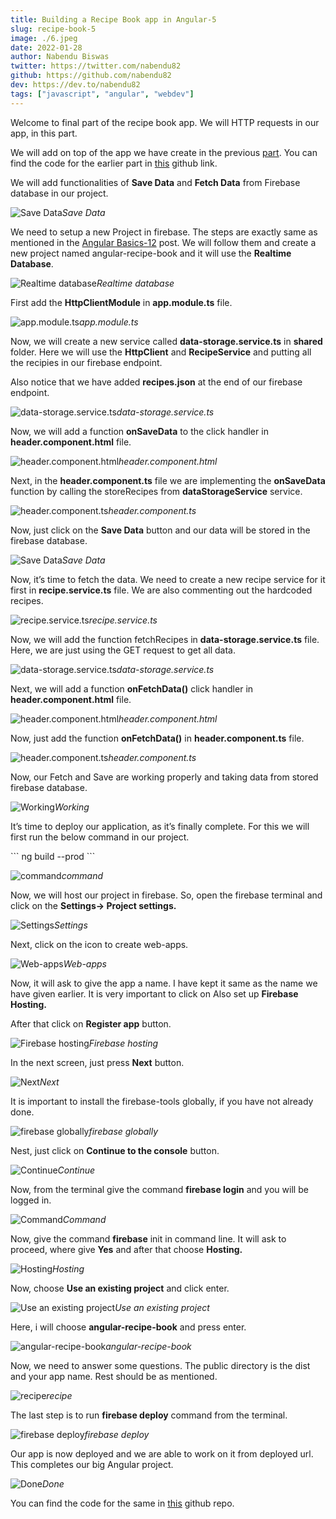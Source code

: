```yaml
---
title: Building a Recipe Book app in Angular-5
slug: recipe-book-5
image: ./6.jpeg
date: 2022-01-28
author: Nabendu Biswas
twitter: https://twitter.com/nabendu82
github: https://github.com/nabendu82
dev: https://dev.to/nabendu82
tags: ["javascript", "angular", "webdev"]
---
```



Welcome to final part of the recipe book app. We will HTTP requests in our app, in this part.

We will add on top of the app we have create in the previous [part](https://nabendu82.medium.com/building-a-recipe-book-app-in-angular-4-9a8da665c1cb). You can find the code for the earlier part in [this](https://github.com/nabendu82/recipe-book-v4) github link.

We will add functionalities of **Save Data** and **Fetch Data** from Firebase database in our project.

![Save Data](https://res.cloudinary.com/dxkxvfo2o/image/upload/v1661780927/New-blogs/Yashvendra6_mdx/2_rwmuik.png)_Save Data_

We need to setup a new Project in firebase. The steps are exactly same as mentioned in the [Angular Basics-12](https://nabendu82.medium.com/angular-basics-12-2bf10063a4f4) post. We will follow them and create a new project named angular-recipe-book and it will use the **Realtime Database**.

![Realtime database](https://res.cloudinary.com/dxkxvfo2o/image/upload/v1661780928/New-blogs/Yashvendra6_mdx/3_ozitgg.png)_Realtime database_

First add the **HttpClientModule** in **app.module.ts** file.

![app.module.ts](https://res.cloudinary.com/dxkxvfo2o/image/upload/v1661780929/New-blogs/Yashvendra6_mdx/4_qequ5j.png)_app.module.ts_

Now, we will create a new service called **data-storage.service.ts** in **shared** folder. Here we will use the **HttpClient** and **RecipeService** and putting all the recipies in our firebase endpoint.

Also notice that we have added **recipes.json** at the end of our firebase endpoint.

![data-storage.service.ts](https://res.cloudinary.com/dxkxvfo2o/image/upload/v1661780934/New-blogs/Yashvendra6_mdx/5_p9cmah.png)_data-storage.service.ts_

Now, we will add a function **onSaveData** to the click handler in **header.component.html** file.

![header.component.html](https://res.cloudinary.com/dxkxvfo2o/image/upload/v1661780936/New-blogs/Yashvendra6_mdx/6_j5r3d7.png)_header.component.html_

Next, in the **header.component.ts** file we are implementing the **onSaveData** function by calling the storeRecipes from **dataStorageService** service.

![header.component.ts](https://res.cloudinary.com/dxkxvfo2o/image/upload/v1661780937/New-blogs/Yashvendra6_mdx/7_nyoyln.png)_header.component.ts_

Now, just click on the **Save Data** button and our data will be stored in the firebase database.

![Save Data](https://res.cloudinary.com/dxkxvfo2o/image/upload/v1661780939/New-blogs/Yashvendra6_mdx/8_f8hlix.png)_Save Data_

Now, it’s time to fetch the data. We need to create a new recipe service for it first in **recipe.service.ts** file. We are also commenting out the hardcoded recipes.

![recipe.service.ts](https://res.cloudinary.com/dxkxvfo2o/image/upload/v1661780941/New-blogs/Yashvendra6_mdx/9_oos6dr.png)_recipe.service.ts_

Now, we will add the function fetchRecipes in **data-storage.service.ts** file. Here, we are just using the GET request to get all data.

![data-storage.service.ts](https://res.cloudinary.com/dxkxvfo2o/image/upload/v1661780943/New-blogs/Yashvendra6_mdx/10_shjohs.png)_data-storage.service.ts_

Next, we will add a function **onFetchData()** click handler in **header.component.html** file.

![header.component.html](https://res.cloudinary.com/dxkxvfo2o/image/upload/v1661780944/New-blogs/Yashvendra6_mdx/11_xb6gch.png)_header.component.html_

Now, just add the function **onFetchData()** in **header.component.ts** file.

![header.component.ts](https://res.cloudinary.com/dxkxvfo2o/image/upload/v1661780946/New-blogs/Yashvendra6_mdx/12_gok6g9.png)_header.component.ts_

Now, our Fetch and Save are working properly and taking data from stored firebase database.

![Working](https://res.cloudinary.com/dxkxvfo2o/image/upload/v1661780948/New-blogs/Yashvendra6_mdx/13_ybkvfl.gif)_Working_

It’s time to deploy our application, as it’s finally complete. For this we will first run the below command in our project.

<div className={styles.code__block}>``` ng build --prod ```</div>

![command](https://res.cloudinary.com/dxkxvfo2o/image/upload/v1661780950/New-blogs/Yashvendra6_mdx/14_bsduge.png)_command_

Now, we will host our project in firebase. So, open the firebase terminal and click on the **Settings-> Project settings.**

![Settings](https://res.cloudinary.com/dxkxvfo2o/image/upload/v1661780952/New-blogs/Yashvendra6_mdx/15_fpaw6z.png)_Settings_

Next, click on the icon to create web-apps.

![Web-apps](https://res.cloudinary.com/dxkxvfo2o/image/upload/v1661780953/New-blogs/Yashvendra6_mdx/16_qqvbri.png)_Web-apps_

Now, it will ask to give the app a name. I have kept it same as the name we have given earlier. It is very important to click on Also set up **Firebase Hosting.**

After that click on **Register app** button.

![Firebase hosting](https://res.cloudinary.com/dxkxvfo2o/image/upload/v1661780955/New-blogs/Yashvendra6_mdx/17_vr8cg7.png)_Firebase hosting_

In the next screen, just press **Next** button.

![Next](https://res.cloudinary.com/dxkxvfo2o/image/upload/v1661780957/New-blogs/Yashvendra6_mdx/18_uqcplb.png)_Next_

It is important to install the firebase-tools globally, if you have not already done.

![firebase globally](https://res.cloudinary.com/dxkxvfo2o/image/upload/v1661780958/New-blogs/Yashvendra6_mdx/19_rk8ilg.png)_firebase globally_

Nest, just click on **Continue to the console** button.

![Continue](https://res.cloudinary.com/dxkxvfo2o/image/upload/v1661780962/New-blogs/Yashvendra6_mdx/20_tp6s3i.png)_Continue_

Now, from the terminal give the command **firebase login** and you will be logged in.

![Command](https://res.cloudinary.com/dxkxvfo2o/image/upload/v1661780965/New-blogs/Yashvendra6_mdx/21_c89npt.png)_Command_

Now, give the command **firebase** init in command line. It will ask to proceed, where give **Yes** and after that choose **Hosting.**

![Hosting](https://res.cloudinary.com/dxkxvfo2o/image/upload/v1661780968/New-blogs/Yashvendra6_mdx/22_abtwhf.png)_Hosting_

Now, choose **Use an existing project** and click enter.

![Use an existing project](https://res.cloudinary.com/dxkxvfo2o/image/upload/v1661780969/New-blogs/Yashvendra6_mdx/23_t902fy.png)_Use an existing project_

Here, i will choose **angular-recipe-book** and press enter.

![angular-recipe-book](https://res.cloudinary.com/dxkxvfo2o/image/upload/v1661780971/New-blogs/Yashvendra6_mdx/24_hb6pby.png)_angular-recipe-book_

Now, we need to answer some questions. The public directory is the dist and your app name. Rest should be as mentioned.

![recipe](https://res.cloudinary.com/dxkxvfo2o/image/upload/v1661780973/New-blogs/Yashvendra6_mdx/25_laa9bn.png)_recipe_

The last step is to run **firebase deploy** command from the terminal.

![firebase deploy](https://res.cloudinary.com/dxkxvfo2o/image/upload/v1661780974/New-blogs/Yashvendra6_mdx/26_aq5vj4.png)_firebase deploy_

Our app is now deployed and we are able to work on it from deployed url. This completes our big Angular project.

![Done](https://res.cloudinary.com/dxkxvfo2o/image/upload/v1661780977/New-blogs/Yashvendra6_mdx/27_xjoigw.png)_Done_

You can find the code for the same in [this](https://github.com/nabendu82/recipe-book-v5) github repo.
